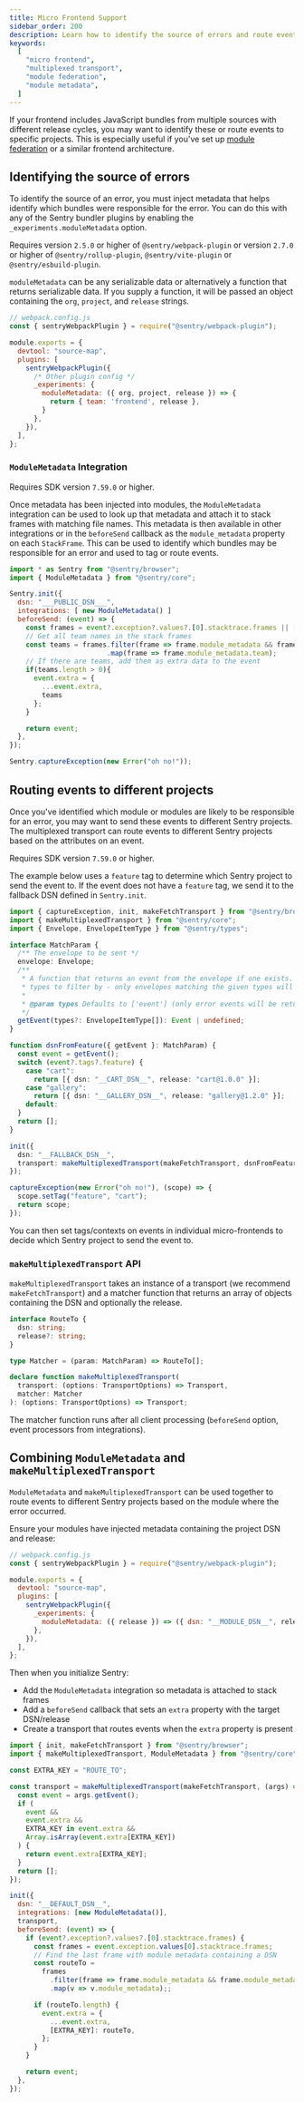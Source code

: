 ```yaml
---
title: Micro Frontend Support
sidebar_order: 200
description: Learn how to identify the source of errors and route events to different Sentry projects when using micro frontend or module federation.
keywords:
  [
    "micro frontend",
    "multiplexed transport",
    "module federation",
    "module metadata",
  ]
---
```


If your frontend includes JavaScript bundles from multiple sources with
different release cycles, you may want to identify these or route events to specific projects. This is especially useful if you've set up [module federation](https://module-federation.github.io/) or a similar frontend architecture.

## Identifying the source of errors

To identify the source of an error, you must inject metadata that helps identify
which bundles were responsible for the error. You can do this with any of the
Sentry bundler plugins by enabling the `_experiments.moduleMetadata` option.

Requires version `2.5.0` or higher of `@sentry/webpack-plugin` or version
`2.7.0` or higher of `@sentry/rollup-plugin`, `@sentry/vite-plugin` or `@sentry/esbuild-plugin`.

`moduleMetadata` can be any serializable data or alternatively a function that
returns serializable data. If you supply a function, it will be passed an object
containing the `org`, `project`, and `release` strings.

```javascript
// webpack.config.js
const { sentryWebpackPlugin } = require("@sentry/webpack-plugin");

module.exports = {
  devtool: "source-map",
  plugins: [
    sentryWebpackPlugin({
      /* Other plugin config */
      _experiments: {
        moduleMetadata: ({ org, project, release }) => {
          return { team: 'frontend', release },
        }
      },
    }),
  ],
};
```

### `ModuleMetadata` Integration

Requires SDK version `7.59.0` or higher.

Once metadata has been injected into modules, the `ModuleMetadata` integration
can be used to look up that metadata and attach it to stack frames with
matching file names. This metadata is then available in other integrations or in
the `beforeSend` callback as the `module_metadata` property on each
`StackFrame`. This can be used to identify which bundles may be responsible
for an error and used to tag or route events.

```javascript
import * as Sentry from "@sentry/browser";
import { ModuleMetadata } from "@sentry/core";

Sentry.init({
  dsn: "___PUBLIC_DSN___",
  integrations: [ new ModuleMetadata() ]
  beforeSend: (event) => {
    const frames = event?.exception?.values?.[0].stacktrace.frames || [];
    // Get all team names in the stack frames
    const teams = frames.filter(frame => frame.module_metadata && frame.module_metadata.team)
                        .map(frame => frame.module_metadata.team);
    // If there are teams, add them as extra data to the event
    if(teams.length > 0){
      event.extra = {
        ...event.extra,
        teams
      };
    }

    return event;
  },
});

Sentry.captureException(new Error("oh no!"));
```

## Routing events to different projects

Once you've identified which module or modules are likely to be responsible for
an error, you may want to send these events to different Sentry projects. The
multiplexed transport can route events to different Sentry projects based on the
attributes on an event.

Requires SDK version `7.59.0` or higher.

The example below uses a `feature` tag to determine which Sentry project to
send the event to. If the event does not have a `feature` tag, we send it to the
fallback DSN defined in `Sentry.init`.

```typescript
import { captureException, init, makeFetchTransport } from "@sentry/browser";
import { makeMultiplexedTransport } from "@sentry/core";
import { Envelope, EnvelopeItemType } from "@sentry/types";

interface MatchParam {
  /** The envelope to be sent */
  envelope: Envelope;
  /**
   * A function that returns an event from the envelope if one exists. You can optionally pass an array of envelope item
   * types to filter by - only envelopes matching the given types will be returned.
   *
   * @param types Defaults to ['event'] (only error events will be returned)
   */
  getEvent(types?: EnvelopeItemType[]): Event | undefined;
}

function dsnFromFeature({ getEvent }: MatchParam) {
  const event = getEvent();
  switch (event?.tags?.feature) {
    case "cart":
      return [{ dsn: "__CART_DSN__", release: "cart@1.0.0" }];
    case "gallery":
      return [{ dsn: "__GALLERY_DSN__", release: "gallery@1.2.0" }];
    default:
  }
  return [];
}

init({
  dsn: "__FALLBACK_DSN__",
  transport: makeMultiplexedTransport(makeFetchTransport, dsnFromFeature),
});

captureException(new Error("oh no!"), (scope) => {
  scope.setTag("feature", "cart");
  return scope;
});
```

You can then set tags/contexts on events in individual micro-frontends to decide which Sentry project to send the event to.

### `makeMultiplexedTransport` API

`makeMultiplexedTransport` takes an instance of a transport (we recommend
`makeFetchTransport`) and a matcher function that returns an array of objects
containing the DSN and optionally the release.

```typescript
interface RouteTo {
  dsn: string;
  release?: string;
}

type Matcher = (param: MatchParam) => RouteTo[];

declare function makeMultiplexedTransport(
  transport: (options: TransportOptions) => Transport,
  matcher: Matcher
): (options: TransportOptions) => Transport;
```

The matcher function runs after all client processing (`beforeSend` option, event processors from integrations).

## Combining `ModuleMetadata` and `makeMultiplexedTransport`

`ModuleMetadata` and `makeMultiplexedTransport` can be used together to route
events to different Sentry projects based on the module where the error
occurred.

Ensure your modules have injected metadata containing the project DSN and release:

```javascript
// webpack.config.js
const { sentryWebpackPlugin } = require("@sentry/webpack-plugin");

module.exports = {
  devtool: "source-map",
  plugins: [
    sentryWebpackPlugin({
      _experiments: {
        moduleMetadata: ({ release }) => ({ dsn: "__MODULE_DSN__", release }),
      },
    }),
  ],
};
```

Then when you initialize Sentry:

- Add the `ModuleMetadata` integration so metadata is attached to stack frames
- Add a `beforeSend` callback that sets an `extra` property with the target DSN/release
- Create a transport that routes events when the `extra` property is present

```javascript
import { init, makeFetchTransport } from "@sentry/browser";
import { makeMultiplexedTransport, ModuleMetadata } from "@sentry/core";

const EXTRA_KEY = "ROUTE_TO";

const transport = makeMultiplexedTransport(makeFetchTransport, (args) => {
  const event = args.getEvent();
  if (
    event &&
    event.extra &&
    EXTRA_KEY in event.extra &&
    Array.isArray(event.extra[EXTRA_KEY])
  ) {
    return event.extra[EXTRA_KEY];
  }
  return [];
});

init({
  dsn: "__DEFAULT_DSN__",
  integrations: [new ModuleMetadata()],
  transport,
  beforeSend: (event) => {
    if (event?.exception?.values?.[0].stacktrace.frames) {
      const frames = event.exception.values[0].stacktrace.frames;
      // Find the last frame with module metadata containing a DSN
      const routeTo =
        frames
          .filter(frame => frame.module_metadata && frame.module_metadata.dsn)
          .map(v => v.module_metadata);;

      if (routeTo.length) {
        event.extra = {
          ...event.extra,
          [EXTRA_KEY]: routeTo,
        };
      }
    }

    return event;
  },
});
```
